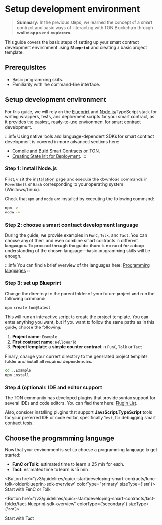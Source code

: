 
# Setup development environment

> **Summary:** In the previous steps, we learned the concept of a smart contract and basic ways of interacting with TON Blockchain through **wallet apps** and **explorers**.

This guide covers the basic steps of setting up your smart contract development environment using **`Blueprint`** and creating a basic project template.

## Prerequisites

- Basic programming skills.
- Familiarity with the command-line interface.

## Setup development environment

For this guide, we will rely on the [Blueprint](https://github.com/ton-org/blueprint/) and [Node.js](https://nodejs.org/en)/TypeScript stack for writing wrappers, tests, and deployment scripts for your smart contract, as it provides the easiest, ready-to-use environment for smart contract development.

:::info
Using native tools and language-dependent SDKs for smart contract development is covered in more advanced sections here:
- [Compile and Build Smart Contracts on TON](/v3/documentation/archive/compile#ton-compiler/).
- [Creating State Init for Deployment](/v3/guidelines/smart-contracts/howto/wallet#creating-the-state-init-for-deployment/).
:::

### Step 1: install Node.js

First, visit the [installation page](https://nodejs.org/en/download) and execute the download commands in `PowerShell` or `Bash` corresponding to your operating system (Windows/Linux).

Check that `npm` and `node` are installed by executing the following command:

```bash
npm -v
node -v
```

### Step 2: choose a smart contract development language

During the guide, we provide examples in `FunC`, `Tolk`, and `Tact`. You can choose any of them and even combine smart contracts in different languages. To proceed through the guide, there is no need for a deep understanding of the chosen language—basic programming skills will be enough.

:::info
You can find a brief overview of the languages here: [Programming languages](/v3/documentation/smart-contracts/overview#programming-languages/)
:::

### Step 3: set up Blueprint

Change the directory to the parent folder of your future project and run the following command:

```bash
npm create ton@latest
```

This will run an interactive script to create the project template. You can enter anything you want, but if you want to follow the same paths as in this guide, choose the following:

1. **Project name**: `Example`  
2. **First contract name**: `HelloWorld`  
3. **Project template**: a **simple counter contract** in `FunC`, `Tolk` or `Tact`

Finally, change your current directory to the generated project template folder and install all required dependencies:

```bash
cd ./Example
npm install
```

### Step 4 (optional): IDE and editor support

The TON community has developed plugins that provide syntax support for several IDEs and code editors. You can find them here: [Plugin List](https://docs.ton.org/v3/documentation/smart-contracts/getting-started/ide-plugins/).

Also, consider installing plugins that support **JavaScript/TypeScript** tools for your preferred IDE or code editor, specifically `Jest`, for debugging smart contract tests.



## Choose the programming language

Now that your environment is set up choose a programming language to get started:

- **FunC or Tolk**: estimated time to learn is 25 min for each.
- **Tact**: estimated time to learn is 15 min.


<Button href="/v3/guidelines/quick-start/developing-smart-contracts/func-tolk-folder/blueprint-sdk-overview" colorType="primary" sizeType={'sm'}>
  Start with FunC or Tolk

</Button>


<Button href="/v3/guidelines/quick-start/developing-smart-contracts/tact-folder/tact-blueprint-sdk-overview" colorType={'secondary'} sizeType={'sm'}>

  Start with Tact

</Button>



<Feedback />
